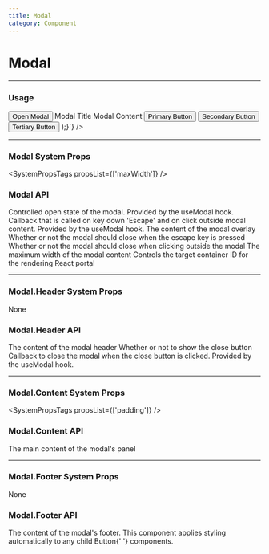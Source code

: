 ```yaml
---
title: Modal
category: Component
---
```



# Modal

---

### Usage

<LiveCode>
  <LiveCode.Content
    title="Example Modal"
    code={`
    function Component() {
      const { getActivatorProps, getModalProps } = useModal();
      return (
        <>
          <Button {...getActivatorProps()}>
            Open Modal
          </Button>
          <Modal {...getModalProps()}>
            <Modal.Header showCloseButton>Modal Title</Modal.Header>
            <Modal.Content>Modal Content</Modal.Content>
            <Modal.Footer>
              <Button>Primary Button</Button>
              <Button>Secondary Button</Button>
              <Button>Tertiary Button</Button>
            </Modal.Footer>
          </Modal>
        </>
      );}`}
/>

</LiveCode>

---

### Modal System Props

<SystemPropsTags propsList={['maxWidth']} />

### Modal API

<Prop name="open" type="bool" required>
  Controlled open state of the modal. Provided by the useModal hook.
</Prop>
<Prop name="onClose" type="function">
  Callback that is called on key down 'Escape' and on click outside modal
  content. Provided by the useModal hook.
</Prop>
<Prop name="children" type="node">
  The content of the modal overlay
</Prop>
<Prop name="closeOnEscape" type="bool" defaultProps="true">
  Whether or not the modal should close when the escape key is pressed
</Prop>
<Prop name="closeOnOutsideClick" type="bool" defaultProps="true">
  Whether or not the modal should close when clicking outside the modal
</Prop>
<Prop name="maxWidth" type="number" defaultValue="1200">
  The maximum width of the modal content
</Prop>
<Prop name="portalId" type="string">
  Controls the target container ID for the rendering React portal
</Prop>

---

### Modal.Header System Props

None

### Modal.Header API

<Prop name="children" type="node">
  The content of the modal header
</Prop>
<Prop name="showCloseButton" type="bool" defaultProps="true">
  Whether or not to show the close button
</Prop>
<Prop name="onClose" type="function">
  Callback to close the modal when the close button is clicked. Provided by the
  useModal hook.
</Prop>

---

### Modal.Content System Props

<SystemPropsTags propsList={['padding']} />

### Modal.Content API

<Prop name="children" type="node">
  The main content of the modal's panel
</Prop>

---

### Modal.Footer System Props

None

### Modal.Footer API

<Prop name="children" type="node">
  The content of the modal's footer. This component applies styling
  automatically to any child <Link to="/components/button">Button</Link>{' '}
  components.
</Prop>
